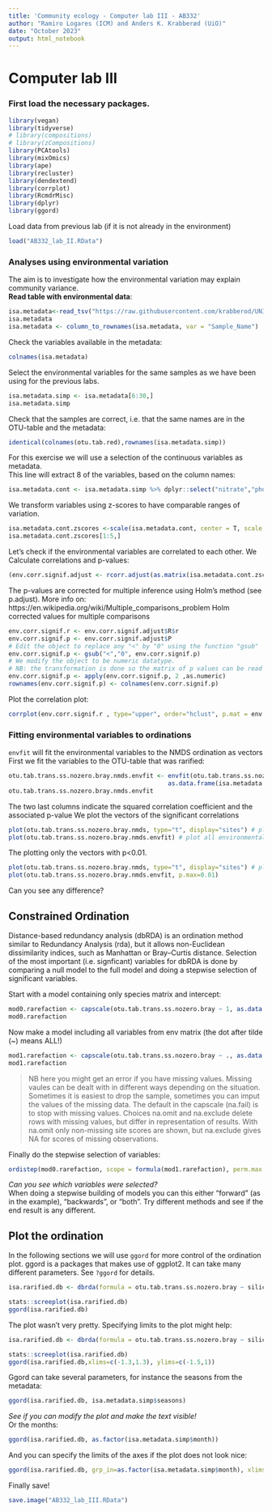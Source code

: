 ```yaml
---
title: 'Community ecology - Computer lab III - AB332'
author: "Ramiro Logares (ICM) and Anders K. Krabberød (UiO)"
date: "October 2023"
output: html_notebook
---
```


# Computer lab III

### First load the necessary packages.
```r
library(vegan)
library(tidyverse)
# library(compositions)
# library(zCompositions)
library(PCAtools)
library(mixOmics)
library(ape)
library(recluster)
library(dendextend)
library(corrplot)
library(RcmdrMisc)
library(dplyr)
library(ggord)
```

Load data from previous lab (if it is not already in the environment)
```r
load("AB332_lab_II.RData")
```



### Analyses using environmental variation
The aim is to investigate how the environmental variation may explain community variance.  
**Read table with environmental data**:
```r
isa.metadata<-read_tsv("https://raw.githubusercontent.com/krabberod/UNIS_AB332_2023/main/computer_lab/data/AB332metadata_v3.txt")
isa.metadata
isa.metadata <- column_to_rownames(isa.metadata, var = "Sample_Name")
```
Check the variables available in the metadata:
```r
colnames(isa.metadata)
```


Select the environmental variables for the same samples as we have been using for the previous labs.
```r
isa.metadata.simp <- isa.metadata[6:30,]
isa.metadata.simp
```
Check that the samples are correct, i.e. that the same names are in the OTU-table and the metadata:
```r
identical(colnames(otu.tab.red),rownames(isa.metadata.simp))
```


For this exercise we will use a selection of the continuous variables as metadata.  
This line will extract 8 of the variables, based on the column names:  
```r
isa.metadata.cont <- isa.metadata.simp %>% dplyr::select("nitrate","phosphate","silicate","N_P","temp_25","sal_25","F_25","chla_GFF")
```

We transform variables using z-scores to have comparable ranges of variation.
```r
isa.metadata.cont.zscores <-scale(isa.metadata.cont, center = T, scale = T)
isa.metadata.cont.zscores[1:5,]
```

Let's check if the environmental variables are correlated to each other.
We Calculate correlations and p-values:
```r
(env.corr.signif.adjust <- rcorr.adjust(as.matrix(isa.metadata.cont.zscores)))

```

The p-values are corrected for multiple inference using Holm's method (see p.adjust).
More info on: https://en.wikipedia.org/wiki/Multiple_comparisons_problem
Holm corrected values for multiple comparisons
```r
env.corr.signif.r <- env.corr.signif.adjust$R$r
env.corr.signif.p <- env.corr.signif.adjust$P
# Edit the object to replace any "<" by "0" using the function "gsub"
env.corr.signif.p <- gsub("<","0", env.corr.signif.p)
# We modify the object to be numeric datatype.
# NB: the transformation is done so the matrix of p values can be read as numeric!
env.corr.signif.p <- apply(env.corr.signif.p, 2 ,as.numeric)
rownames(env.corr.signif.p) <- colnames(env.corr.signif.p)
```

Plot the correlation plot:
```r
corrplot(env.corr.signif.r , type="upper", order="hclust", p.mat = env.corr.signif.p, sig.level = 0.05,insig = "pch",hclust.method = c("average"), tl.cex= 0.8, tl.col="black", diag=F)
```
### Fitting environmental variables to ordinations
`envfit` will fit the environmental variables to the NMDS ordination as vectors  
First we fit the variables to the OTU-table that was rarified:  
```r

otu.tab.trans.ss.nozero.bray.nmds.envfit <- envfit(otu.tab.trans.ss.nozero.bray.nmds, 
                                            as.data.frame(isa.metadata.cont.zscores),  permu=999, na.rm=T, display ="sites")
otu.tab.trans.ss.nozero.bray.nmds.envfit

```


The two last columns indicate the squared correlation coefficient and the associated p-value
We plot the vectors of the significant correlations


```r
plot(otu.tab.trans.ss.nozero.bray.nmds, type="t", display="sites") # plot the samples
plot(otu.tab.trans.ss.nozero.bray.nmds.envfit) # plot all environmental vectors
```
The plotting only the vectors with p<0.01.
```r
plot(otu.tab.trans.ss.nozero.bray.nmds, type="t", display="sites") # plot the samples
plot(otu.tab.trans.ss.nozero.bray.nmds.envfit, p.max=0.01)
```
Can you see any difference?  


## Constrained Ordination
Distance-based redundancy analysis (dbRDA) is an ordination method similar to Redundancy Analysis (rda), but it allows non-Euclidean dissimilarity indices, such as Manhattan or Bray–Curtis distance.
Selection of the most important (i.e. signficant) variables for dbRDA is done by comparing a null model to the full model and doing a stepwise selection of significant variables.


Start with a model containing only species matrix and intercept:
```r
mod0.rarefaction <- capscale(otu.tab.trans.ss.nozero.bray ~ 1, as.data.frame(isa.metadata.cont.zscores))
mod0.rarefaction
```

Now make a model including all variables from env matrix (the dot after tilde (~) means ALL!)
```r
mod1.rarefaction <- capscale(otu.tab.trans.ss.nozero.bray ~ ., as.data.frame(isa.metadata.cont.zscores))
mod1.rarefaction
```
> NB here you might get an error if you have missing values. Missing vaules can be dealt with in different ways depending on the situation. Sometimes it is easiest to drop the sample, sometimes you can imput the values of the missing data. The default in the capscale (na.fail) is to stop with missing values. Choices na.omit and na.exclude delete rows with missing values, but differ in representation of results. With na.omit only non-missing site scores are shown, but na.exclude gives NA for scores of missing observations.

Finally do the stepwise selection of variables:
```r
ordistep(mod0.rarefaction, scope = formula(mod1.rarefaction), perm.max = 1000, direction="forward")
```
*Can you see which variables were selected?*  
When doing a stepwise building of models you can this either "forward" (as in the example), "backwards", or "both". Try different methods and see if the end result is any different.


## Plot the ordination
In the following sections we will use `ggord` for more control of the ordination plot. ggord is a packages that makes use of ggplot2. It can take many different parameters. See `?ggord` for details.

```r
isa.rarified.db <- dbrda(formula = otu.tab.trans.ss.nozero.bray ~ silicate+temp_25+sal_25+F_25+phosphate, data = as.data.frame(isa.metadata.cont.zscores))

stats::screeplot(isa.rarified.db)
ggord(isa.rarified.db)
```
The plot wasn't very pretty. Specifying limits to the plot might help:

```r
isa.rarified.db <- dbrda(formula = otu.tab.trans.ss.nozero.bray ~ silicate+temp_25+sal_25+F_25+phosphate, data = as.data.frame(isa.metadata.cont.zscores))

stats::screeplot(isa.rarified.db)
ggord(isa.rarified.db,xlims=c(-1.3,1.3), ylims=c(-1.5,1))
```


Ggord can take several parameters, for instance the seasons from the metadata:

```r
ggord(isa.rarified.db, isa.metadata.simp$seasons)
```
*See if you can modify the plot and make the text visible!*  
Or the months:

```r
ggord(isa.rarified.db, as.factor(isa.metadata.simp$month))
```
And you can specify the limits of the axes if the plot does not look nice:  
```r
ggord(isa.rarified.db, grp_in=as.factor(isa.metadata.simp$month), xlims=c(-1.3,1.3), ylims=c(-1.5,1.5))

```

<!-- # For those who need more:  -->
<!-- ## Constrained Correspondence Analyses (CCA) -->
<!-- - suitable for linear variables -->
<!-- Selection of the most important variables -->

<!-- ```{r} -->
<!-- mod0.cca.rarefaction <- cca(otu.tab.trans.ss.nozero ~ 1, as.data.frame(isa.metadata.cont.zscores)) # model containing only species matrix and intercept -->
<!-- mod1.cca.rarefaction <- cca(otu.tab.trans.ss.nozero ~ ., as.data.frame(isa.metadata.cont.zscores)) # # model including all variables from env matrix (the dot after tilde (~) means ALL!) -->
<!-- ordistep(mod0.cca.rarefaction, scope = formula(mod1.cca.rarefaction), perm.max = 1000, direction="forward") -->
<!-- ``` -->

<!-- Replace the variables in the formula below with the significant variables from the selection procedure. -->
<!-- ```{r} -->
<!-- isa.clr.cca<-cca(formula = otu.tab.trans.ss.nozero ~ chla_GFF+ silicate+ N_P, data = as.data.frame(isa.metadata.cont.zscores)) -->

<!-- stats::screeplot(isa.clr.cca) -->
<!-- ``` -->
<!-- PLotting with some examples of parameters that can be used to control the plot. Use `?ggord` if you want to learn more. -->

<!-- ```{r} -->
<!-- ggord(isa.clr.cca, obslab=T, addsize=0.2,xlims=c(-2.3,2.3), ylims=c(-4,3), -->
<!--       addcol="#2ca25f",txt=3, ext=1.2, labcol="#762a83",veccol="#762a83", size=2.6,alpha=0.7) -->
<!-- ``` -->


<!-- # Permanova -->
<!-- Analysis of variance using distance matrices — for partitioning distance matrices among sources of variation and fitting linear models (e.g., factors, polynomial regression) to distance matrices; uses a permutation test with pseudo-F ratios.   -->

<!-- ```{r} -->
<!-- adonis2(otu.tab.trans.ss.nozero~ silicate+temp_25+sal_25+F_25+phosphate, -->
<!--        data = as.data.frame(isa.metadata.cont.zscores), -->
<!--        method="bray", permutations=9999) -->
<!-- ``` -->


Finally save!
```r
save.image("AB332_lab_III.RData")
```
